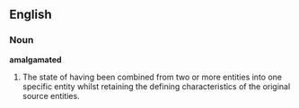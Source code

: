 ==English==
===Noun===
'''amalgamated'''
#The state of having been combined from two or more entities into one specific entity whilst retaining the defining characteristics of the original source entities.